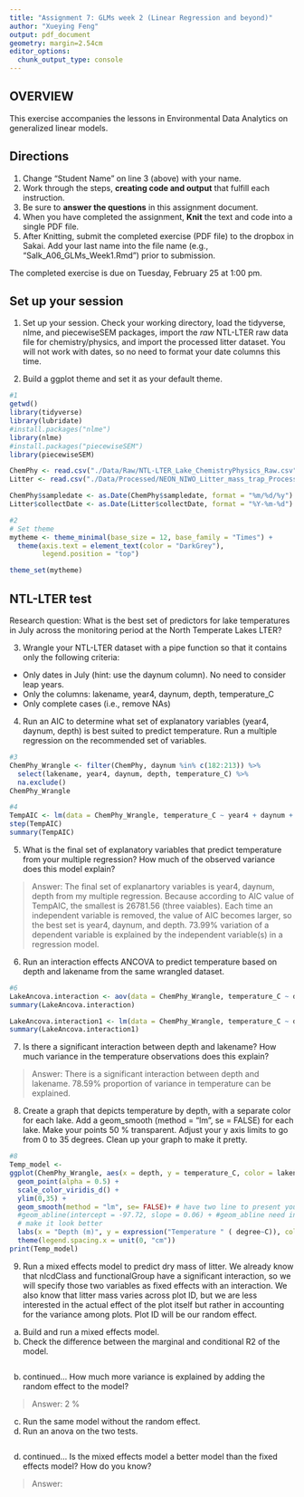 ```yaml
---
title: "Assignment 7: GLMs week 2 (Linear Regression and beyond)"
author: "Xueying Feng"
output: pdf_document
geometry: margin=2.54cm
editor_options: 
  chunk_output_type: console
---
```


## OVERVIEW

This exercise accompanies the lessons in Environmental Data Analytics on generalized linear models. 

## Directions
1. Change "Student Name" on line 3 (above) with your name.
3. Work through the steps, **creating code and output** that fulfill each instruction.
4. Be sure to **answer the questions** in this assignment document.
6. When you have completed the assignment, **Knit** the text and code into a single PDF file.
8. After Knitting, submit the completed exercise (PDF file) to the dropbox in Sakai. Add your last name into the file name (e.g., "Salk_A06_GLMs_Week1.Rmd") prior to submission.

The completed exercise is due on Tuesday, February 25 at 1:00 pm.

## Set up your session 
1. Set up your session. Check your working directory, load the tidyverse, nlme, and piecewiseSEM packages, import the *raw* NTL-LTER raw data file for chemistry/physics, and import the processed litter dataset. You will not work with dates, so no need to format your date columns this time.

2. Build a ggplot theme and set it as your default theme.

```r
#1
getwd()
library(tidyverse)
library(lubridate)
#install.packages("nlme")
library(nlme)
#install.packages("piecewiseSEM")
library(piecewiseSEM)

ChemPhy <- read.csv("./Data/Raw/NTL-LTER_Lake_ChemistryPhysics_Raw.csv")
Litter <- read.csv("./Data/Processed/NEON_NIWO_Litter_mass_trap_Processed.csv")

ChemPhy$sampledate <- as.Date(ChemPhy$sampledate, format = "%m/%d/%y")
Litter$collectDate <- as.Date(Litter$collectDate, format = "%Y-%m-%d")

#2
# Set theme
mytheme <- theme_minimal(base_size = 12, base_family = "Times") +
  theme(axis.text = element_text(color = "DarkGrey"), 
        legend.position = "top")

theme_set(mytheme)
```


## NTL-LTER test
Research question: What is the best set of predictors for lake temperatures in July across the monitoring period at the North Temperate Lakes LTER? 

3. Wrangle your NTL-LTER dataset with a pipe function so that it contains only the following criteria: 

* Only dates in July (hint: use the daynum column). No need to consider leap years.
* Only the columns: lakename, year4, daynum, depth, temperature_C
* Only complete cases (i.e., remove NAs)

4. Run an AIC to determine what set of explanatory variables (year4, daynum, depth) is best suited to predict temperature. Run a multiple regression on the recommended set of variables. 

```r
#3
ChemPhy_Wrangle <- filter(ChemPhy, daynum %in% c(182:213)) %>%
  select(lakename, year4, daynum, depth, temperature_C) %>%
  na.exclude()
ChemPhy_Wrangle

#4
TempAIC <- lm(data = ChemPhy_Wrangle, temperature_C ~ year4 + daynum + depth)
step(TempAIC)
summary(TempAIC)
```

5. What is the final set of explanatory variables that predict temperature from your multiple regression? How much of the observed variance does this model explain?

> Answer: The final set of explanartory variables is year4, daynum, depth from my multiple regression. Because according to AIC value of TempAIC, the smallest is 26781.56 (three vaiables). Each time an independent variable is removed, the value of AIC becomes larger, so the best set is year4, daynum, and depth.
> 73.99% variation of a dependent variable is explained by the independent variable(s) in a regression model.

6. Run an interaction effects ANCOVA to predict temperature based on depth and lakename from the same wrangled dataset.

```r
#6
LakeAncova.interaction <- aov(data = ChemPhy_Wrangle, temperature_C ~ depth * lakename)
summary(LakeAncova.interaction)

LakeAncova.interaction1 <- lm(data = ChemPhy_Wrangle, temperature_C ~ depth * lakename)
summary(LakeAncova.interaction1)
```

7. Is there a significant interaction between depth and lakename? How much variance in the temperature observations does this explain?

> Answer: There is a significant interaction between depth and lakename. 78.59% proportion of variance in temperature can be explained.

8. Create a graph that depicts temperature by depth, with a separate color for each lake. Add a geom_smooth (method = "lm", se = FALSE) for each lake. Make your points 50 % transparent. Adjust your y axis limits to go from 0 to 35 degrees. Clean up your graph to make it pretty. 

```r
#8
Temp_model <-
ggplot(ChemPhy_Wrangle, aes(x = depth, y = temperature_C, color = lakename)) +
  geom_point(alpha = 0.5) +
  scale_color_viridis_d() +
  ylim(0,35) +
  geom_smooth(method = "lm", se= FALSE)+ # have two line to present your results, and not include random factor
  #geom_abline(intercept = -97.72, slope = 0.06) + #geom_abline need intercept and slope value
  # make it look better
  labs(x = "Depth (m)", y = expression("Temperature " ( degree~C)), color = "") +
  theme(legend.spacing.x = unit(0, "cm"))
print(Temp_model)

```

9. Run a mixed effects model to predict dry mass of litter. We already know that nlcdClass and functionalGroup have a significant interaction, so we will specify those two variables as fixed effects with an interaction. We also know that litter mass varies across plot ID, but we are less interested in the actual effect of the plot itself but rather in accounting for the variance among plots. Plot ID will be our random effect.

a. Build and run a mixed effects model.
b. Check the difference between the marginal and conditional R2 of the model. 

```r


```

b. continued... How much more variance is explained by adding the random effect to the model? 

> Answer: 2 %

c. Run the same model without the random effect.
d. Run an anova on the two tests. 
```r
 

```

d. continued... Is the mixed effects model a better model than the fixed effects model? How do you know?

> Answer: 